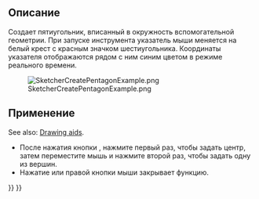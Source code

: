 <languages/>

{{Docnav/ru
|[[Sketcher_CreateSquare/ru|Квадрат]]
|[[Sketcher_CreateHexagon/ru|Шестиугольник]]
|[[Sketcher_Workbench/ru|Sketcher]]
|IconL=Sketcher_CreateSquare.svg
|IconR=Sketcher_CreateHexagon.svg
|IconC=Workbench_Sketcher.svg
}}

<div class="mw-translate-fuzzy">
{{GuiCommand/ru
|Name/ru=Пятиугольник
|Name=Sketcher_CreatePentagon
|MenuLocation=Sketch → Геометрия эскиза → Создать пятиугольник
|Workbenches=[[Sketcher_Workbench/ru|Sketcher]]
|Shortcut={{KEY|G}} {{KEY|P}} {{KEY|5}}
|Version=0.15
}}
</div>

<span id="Description"></span>
==Описание==

<div class="mw-translate-fuzzy">
Создает пятиугольник, вписанный в окружность вспомогательной геометрии. При запуске инструмента указатель мыши меняется на белый крест с красным значком шестиугольника. 
Координаты указателя отображаются рядом с ним синим цветом в режиме реального времени.
</div>

[[Image:SketcherCreatePentagonExample.png‎]]

<span id="Usage"></span>
==Применение==

See also: [[Sketcher_Workbench#Drawing_aids|Drawing aids]].

<div class="mw-translate-fuzzy">
* После нажатия кнопки {{Button|[[File:Sketcher_CreatePentagon.svg|16px]] [[Sketcher_CreatePentagon/ru|Пятиугольник]]}}, нажмите первый раз, чтобы задать центр, затем переместите мышь и нажмите второй раз, чтобы задать одну из вершин.
* Нажатие {{KEY|Esc}} или правой кнопки мыши закрывает функцию.
</div>


{{Docnav/ru
|[[Sketcher_CreateSquare/ru|Квадрат]]
|[[Sketcher_CreateHexagon/ru|Шестиугольник]]
|[[Sketcher_Workbench/ru|Sketcher]]
|IconL=Sketcher_CreateSquare.svg
|IconR=Sketcher_CreateHexagon.svg
|IconC=Workbench_Sketcher.svg
}}

{{Sketcher Tools navi{{#translation:}}}}
{{Userdocnavi{{#translation:}}}}